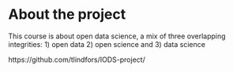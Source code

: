 
# About the project

This course is about open data science, a mix of three overlapping integrities:
1) open data
2) open science and
3) data science

https://github.com/tlindfors/IODS-project/